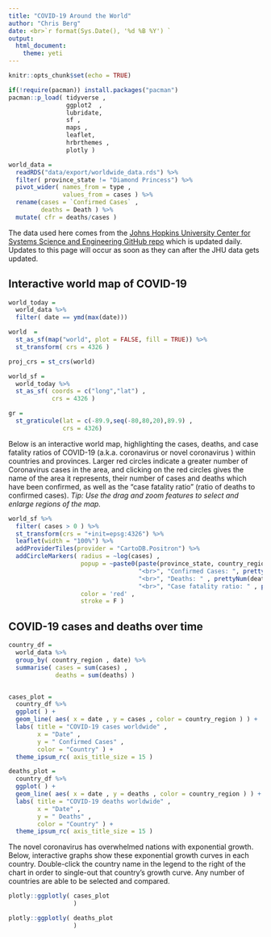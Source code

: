 ```yaml
---
title: "COVID-19 Around the World"
author: "Chris Berg"
date: <br>`r format(Sys.Date(), '%d %B %Y') `
output: 
  html_document:
    theme: yeti
---
```


```r
knitr::opts_chunk$set(echo = TRUE)

if(!require(pacman)) install.packages("pacman")
pacman::p_load( tidyverse ,
                ggplot2  ,
                lubridate,
                sf ,
                maps ,
                leaflet, 
                hrbrthemes , 
                plotly )

world_data = 
  readRDS("data/export/worldwide_data.rds") %>%
  filter( province_state != "Diamond Princess") %>%
  pivot_wider( names_from = type , 
               values_from = cases ) %>%
  rename(cases = `Confirmed Cases` , 
         deaths = Death ) %>%
  mutate( cfr = deaths/cases )

```

The data used here comes from the [Johns Hopkins University Center for Systems Science and Engineering GitHub repo](https://github.com/CSSEGISandData/COVID-19) which is updated daily. Updates to this page will occur as soon as they can after the JHU data gets updated.

## Interactive world map of COVID-19


```r

world_today = 
  world_data %>%
  filter( date == ymd(max(date)))

world  = 
  st_as_sf(map("world", plot = FALSE, fill = TRUE)) %>% 
  st_transform( crs = 4326 )

proj_crs = st_crs(world)

world_sf = 
  world_today %>% 
  st_as_sf( coords = c("long","lat") ,
            crs = 4326 )

gr = 
  st_graticule(lat = c(-89.9,seq(-80,80,20),89.9) , 
               crs = 4326)

```

Below is an interactive world map, highlighting the cases, deaths, and case fatality ratios of COVID-19 (a.k.a. coronavirus or novel coronavirus ) within countries and provinces. Larger red circles indicate a greater number of Coronavirus cases in the area, and clicking on the red circles gives the name of the area it represents, their number of cases and deaths which have been confirmed, as well as the "case fatality ratio" (ratio of deaths to confirmed cases). *Tip: Use the drag and zoom features to select and enlarge regions of the map.*

```r

world_sf %>% 
  filter( cases > 0 ) %>%
  st_transform(crs = "+init=epsg:4326") %>%
  leaflet(width = "100%") %>% 
  addProviderTiles(provider = "CartoDB.Positron") %>%
  addCircleMarkers( radius = ~log(cases) , 
                    popup = ~paste0(paste(province_state, country_region , sep = ", ") , 
                                    "<br>", "Confirmed Cases: ", prettyNum(cases, big.mark=",") , 
                                    "<br>", "Deaths: " , prettyNum(deaths, big.mark=",") , 
                                    "<br>", "Case fatality ratio: " , prettyNum(round(cfr,3))),
                    color = 'red' , 
                    stroke = F ) 

```


## COVID-19 cases and deaths over time

```r

country_df = 
  world_data %>%
  group_by( country_region , date) %>%
  summarise( cases = sum(cases) , 
             deaths = sum(deaths) )


cases_plot = 
  country_df %>%
  ggplot( ) + 
  geom_line( aes( x = date , y = cases , color = country_region ) ) + 
  labs( title = "COVID-19 cases worldwide" , 
        x = "Date" , 
        y = " Confirmed Cases" , 
        color = "Country" ) +
  theme_ipsum_rc( axis_title_size = 15 )

deaths_plot = 
  country_df %>%
  ggplot( ) + 
  geom_line( aes( x = date , y = deaths , color = country_region ) ) + 
  labs( title = "COVID-19 deaths worldwide" , 
        x = "Date" , 
        y = " Deaths" , 
        color = "Country" ) +
  theme_ipsum_rc( axis_title_size = 15 )

```

The novel coronavirus has overwhelmed nations with exponential growth. Below, interactive graphs show these exponential growth curves in each country. Double-click the country name in the legend to the right of the chart in order to single-out that country's growth curve. Any number of countries are able to be selected and compared.

```r

plotly::ggplotly( cases_plot
                  )

```

```r

plotly::ggplotly( deaths_plot
                  )

```